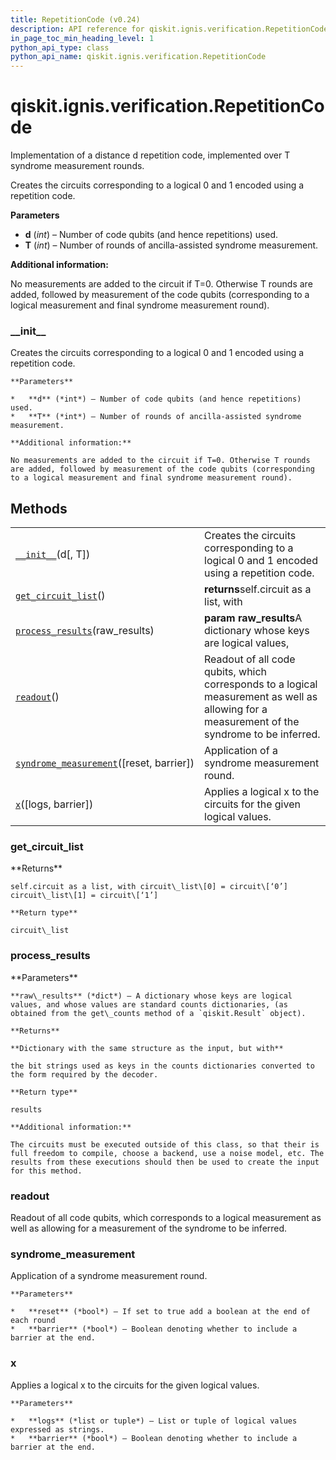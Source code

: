 ```yaml
---
title: RepetitionCode (v0.24)
description: API reference for qiskit.ignis.verification.RepetitionCode in qiskit v0.24
in_page_toc_min_heading_level: 1
python_api_type: class
python_api_name: qiskit.ignis.verification.RepetitionCode
---
```


<span id="qiskit-ignis-verification-repetitioncode" />

# qiskit.ignis.verification.RepetitionCode

<Class id="qiskit.ignis.verification.RepetitionCode" isDedicatedPage={true} github="https://github.com/qiskit-community/qiskit-ignis/tree/stable/0.5/qiskit/ignis/verification/topological_codes/circuits.py" signature="RepetitionCode(d, T=0)" modifiers="class">
  Implementation of a distance d repetition code, implemented over T syndrome measurement rounds.

  Creates the circuits corresponding to a logical 0 and 1 encoded using a repetition code.

  **Parameters**

  *   **d** (*int*) – Number of code qubits (and hence repetitions) used.
  *   **T** (*int*) – Number of rounds of ancilla-assisted syndrome measurement.

  **Additional information:**

  No measurements are added to the circuit if T=0. Otherwise T rounds are added, followed by measurement of the code qubits (corresponding to a logical measurement and final syndrome measurement round).

  ### \_\_init\_\_

  <Function id="qiskit.ignis.verification.RepetitionCode.__init__" signature="__init__(d, T=0)">
    Creates the circuits corresponding to a logical 0 and 1 encoded using a repetition code.

    **Parameters**

    *   **d** (*int*) – Number of code qubits (and hence repetitions) used.
    *   **T** (*int*) – Number of rounds of ancilla-assisted syndrome measurement.

    **Additional information:**

    No measurements are added to the circuit if T=0. Otherwise T rounds are added, followed by measurement of the code qubits (corresponding to a logical measurement and final syndrome measurement round).
  </Function>

  ## Methods

  |                                                                                                                                                                             |                                                                                                                                              |
  | --------------------------------------------------------------------------------------------------------------------------------------------------------------------------- | -------------------------------------------------------------------------------------------------------------------------------------------- |
  | [`__init__`](#qiskit.ignis.verification.RepetitionCode.__init__ "qiskit.ignis.verification.RepetitionCode.__init__")(d\[, T])                                               | Creates the circuits corresponding to a logical 0 and 1 encoded using a repetition code.                                                     |
  | [`get_circuit_list`](#qiskit.ignis.verification.RepetitionCode.get_circuit_list "qiskit.ignis.verification.RepetitionCode.get_circuit_list")()                              | **returns**self.circuit as a list, with                                                                                                      |
  | [`process_results`](#qiskit.ignis.verification.RepetitionCode.process_results "qiskit.ignis.verification.RepetitionCode.process_results")(raw\_results)                     | **param raw\_results**A dictionary whose keys are logical values,                                                                            |
  | [`readout`](#qiskit.ignis.verification.RepetitionCode.readout "qiskit.ignis.verification.RepetitionCode.readout")()                                                         | Readout of all code qubits, which corresponds to a logical measurement as well as allowing for a measurement of the syndrome to be inferred. |
  | [`syndrome_measurement`](#qiskit.ignis.verification.RepetitionCode.syndrome_measurement "qiskit.ignis.verification.RepetitionCode.syndrome_measurement")(\[reset, barrier]) | Application of a syndrome measurement round.                                                                                                 |
  | [`x`](#qiskit.ignis.verification.RepetitionCode.x "qiskit.ignis.verification.RepetitionCode.x")(\[logs, barrier])                                                           | Applies a logical x to the circuits for the given logical values.                                                                            |

  ### get\_circuit\_list

  <Function id="qiskit.ignis.verification.RepetitionCode.get_circuit_list" signature="get_circuit_list()">
    **Returns**

    self.circuit as a list, with circuit\_list\[0] = circuit\[‘0’] circuit\_list\[1] = circuit\[‘1’]

    **Return type**

    circuit\_list
  </Function>

  ### process\_results

  <Function id="qiskit.ignis.verification.RepetitionCode.process_results" signature="process_results(raw_results)">
    **Parameters**

    **raw\_results** (*dict*) – A dictionary whose keys are logical values, and whose values are standard counts dictionaries, (as obtained from the get\_counts method of a `qiskit.Result` object).

    **Returns**

    **Dictionary with the same structure as the input, but with**

    the bit strings used as keys in the counts dictionaries converted to the form required by the decoder.

    **Return type**

    results

    **Additional information:**

    The circuits must be executed outside of this class, so that their is full freedom to compile, choose a backend, use a noise model, etc. The results from these executions should then be used to create the input for this method.
  </Function>

  ### readout

  <Function id="qiskit.ignis.verification.RepetitionCode.readout" signature="readout()">
    Readout of all code qubits, which corresponds to a logical measurement as well as allowing for a measurement of the syndrome to be inferred.
  </Function>

  ### syndrome\_measurement

  <Function id="qiskit.ignis.verification.RepetitionCode.syndrome_measurement" signature="syndrome_measurement(reset=True, barrier=False)">
    Application of a syndrome measurement round.

    **Parameters**

    *   **reset** (*bool*) – If set to true add a boolean at the end of each round
    *   **barrier** (*bool*) – Boolean denoting whether to include a barrier at the end.
  </Function>

  ### x

  <Function id="qiskit.ignis.verification.RepetitionCode.x" signature="x(logs=('0', '1'), barrier=False)">
    Applies a logical x to the circuits for the given logical values.

    **Parameters**

    *   **logs** (*list or tuple*) – List or tuple of logical values expressed as strings.
    *   **barrier** (*bool*) – Boolean denoting whether to include a barrier at the end.
  </Function>
</Class>

